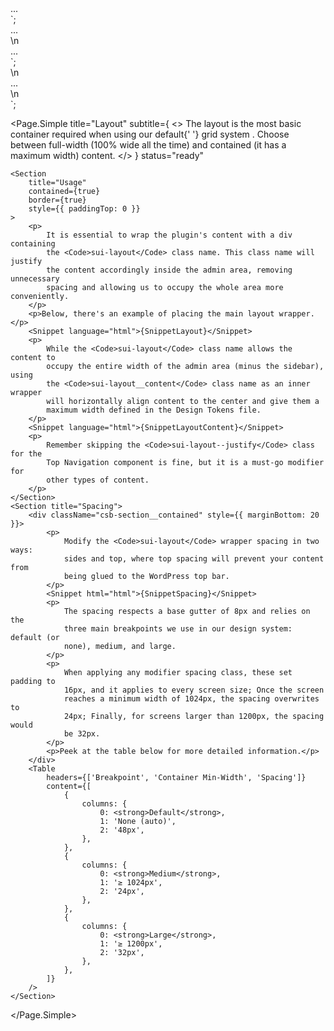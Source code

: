 

<div class="sui-layout"> ... </div>
`;

<!-- For top spacing -->
<div class="sui-layout sui-layout--justify"> ... </div>\n
<!-- For sides spacing -->
<div class="sui-layout sui-layout--sides"> ... </div>
`;

<div class="sui-layout">\n
	<div class="sui-layout__content"> ... </div>\n
</div>
`;

<Page.Simple
	title="Layout"
	subtitle={
		<>
			The layout is the most basic container required when using our
			default{' '}
			<LinkTo kind="sui-css-framework-grid" story="grid">
				grid system
			</LinkTo>
			. Choose between full-width (100% wide all the time) and contained
			(it has a maximum width) content.
		</>
	}
	status="ready"
>
	<Section
		title="Usage"
		contained={true}
		border={true}
		style={{ paddingTop: 0 }}
	>
		<p>
			It is essential to wrap the plugin's content with a div containing
			the <Code>sui-layout</Code> class name. This class name will justify
			the content accordingly inside the admin area, removing unnecessary
			spacing and allowing us to occupy the whole area more conveniently.
		</p>
		<p>Below, there's an example of placing the main layout wrapper.</p>
		<Snippet language="html">{SnippetLayout}</Snippet>
		<p>
			While the <Code>sui-layout</Code> class name allows the content to
			occupy the entire width of the admin area (minus the sidebar), using
			the <Code>sui-layout__content</Code> class name as an inner wrapper
			will horizontally align content to the center and give them a
			maximum width defined in the Design Tokens file.
		</p>
		<Snippet language="html">{SnippetLayoutContent}</Snippet>
		<p>
			Remember skipping the <Code>sui-layout--justify</Code> class for the
			Top Navigation component is fine, but it is a must-go modifier for
			other types of content.
		</p>
	</Section>
	<Section title="Spacing">
		<div className="csb-section__contained" style={{ marginBottom: 20 }}>
			<p>
				Modify the <Code>sui-layout</Code> wrapper spacing in two ways:
				sides and top, where top spacing will prevent your content from
				being glued to the WordPress top bar.
			</p>
			<Snippet html="html">{SnippetSpacing}</Snippet>
			<p>
				The spacing respects a base gutter of 8px and relies on the
				three main breakpoints we use in our design system: default (or
				none), medium, and large.
			</p>
			<p>
				When applying any modifier spacing class, these set padding to
				16px, and it applies to every screen size; Once the screen
				reaches a minimum width of 1024px, the spacing overwrites to
				24px; Finally, for screens larger than 1200px, the spacing would
				be 32px.
			</p>
			<p>Peek at the table below for more detailed information.</p>
		</div>
		<Table
			headers={['Breakpoint', 'Container Min-Width', 'Spacing']}
			content={[
				{
					columns: {
						0: <strong>Default</strong>,
						1: 'None (auto)',
						2: '48px',
					},
				},
				{
					columns: {
						0: <strong>Medium</strong>,
						1: '≥ 1024px',
						2: '24px',
					},
				},
				{
					columns: {
						0: <strong>Large</strong>,
						1: '≥ 1200px',
						2: '32px',
					},
				},
			]}
		/>
	</Section>
</Page.Simple>

